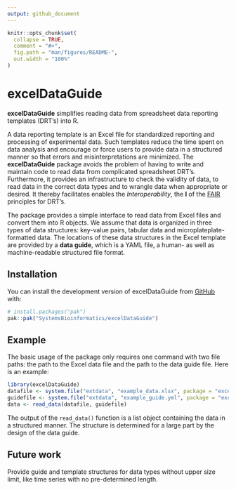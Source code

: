 ```yaml
---
output: github_document
---
```


<!-- README.md is generated from README.Rmd. Please edit that file -->

```r
knitr::opts_chunk$set(
  collapse = TRUE,
  comment = "#>",
  fig.path = "man/figures/README-",
  out.width = "100%"
)
```

# excelDataGuide

<!-- badges: start -->
<!-- badges: end -->

**excelDataGuide** simplifies reading data from spreadsheet data reporting templates (DRT's) into R.

A data reporting template is an Excel file for standardized reporting and processing of experimental data. Such templates reduce the time spent on data analysis and encourage or force users to provide data in a structured manner so that errors and misinterpretations are minimized. The **excelDataGuide** package avoids the problem of having to write and maintain code to read data from complicated spreadsheet DRT's. Furthermore, it provides an infrastructure to check the validity of data, to read data in the correct data types and to wrangle data when appropriate or desired. It thereby facilitates enables the *Interoperability*, the **I** of the [FAIR](https://www.go-fair.org/fair-principles/) principles for DRT's.

The package provides a simple interface to read data from Excel files and convert them into R objects. We assume that data is organized in three types of data structures: key-value pairs, tabular data and microplateplate-formatted data. The locations of these data structures in the Excel template are provided by a **data guide**, which is a YAML file, a human- as well as machine-readable structured file format.

## Installation

You can install the development version of excelDataGuide from [GitHub](https://github.com/) with:

``` r
# install.packages("pak")
pak::pak("SystemsBioinformatics/excelDataGuide")
```

## Example

The basic usage of the package only requires one command with two file paths: the path to the Excel data file and the path to the data guide file. Here is an example:

```r
library(excelDataGuide)
datafile <- system.file("extdata", "example_data.xlsx", package = "excelDataGuide")
guidefile <- system.file("extdata", "example_guide.yml", package = "excelDataGuide")
data <- read_data(datafile, guidefile)
```

The output of the `read_data()` function is a list object containing the data in a structured manner. The structure is determined for a large part by the design of the data guide.

## Future work

Provide guide and template structures for data types without upper size limit, like time series with no pre-determined length.
